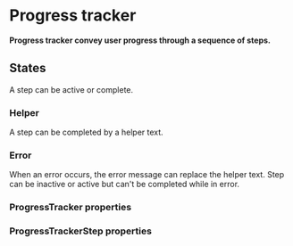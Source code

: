 # Progress tracker

**Progress tracker convey user progress through a sequence of steps.**

<DemoBlock demo="default" />

## States

A step can be active or complete.

<DemoBlock orientation="horizontal" demo="states" />

### Helper

A step can be completed by a helper text.

<DemoBlock demo="helper" />

### Error

When an error occurs, the error message can replace the helper text.
Step can be inactive or active but can't be completed while in error.

<DemoBlock orientation="horizontal" demo="error" />

### ProgressTracker properties

<PropTable component="ProgressTracker" />

### ProgressTrackerStep properties

<PropTable component="ProgressTrackerStep" />
